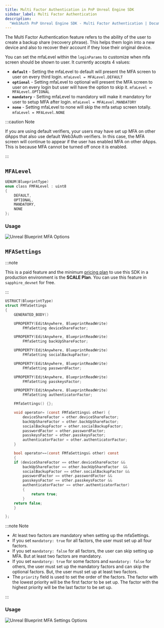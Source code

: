 ```yaml
---
title: Multi Factor Authentication in PnP Unreal Engine SDK
sidebar_label: Multi Factor Authentication
description:
  "Web3Auth PnP Unreal Engine SDK - Multi Factor Authentication | Documentation - Web3Auth"
---
```



The Multi Factor Authentication feature refers to the ability of the user to create a backup share
(recovery phrase). This helps them login into a new device and also to recover their account if they
lose their original device.

You can set the mfaLevel within the `loginParams` to customize when mfa screen should be shown to
user. It currently accepts 4 values:

- **`default`** - Setting the mfaLevel to default will present the MFA screen to user on every third
  login. `mfaLevel = MFALevel.DEFAULT`
- **`optional`** - Setting mfaLevel to optional will present the MFA screen to user on every login
  but user will have the option to skip it. `mfaLevel = MFALevel.OPTIONAL`
- **`mandatory`** - Setting mfaLevel to mandatory will make it mandatory for user to setup MFA after
  login. `mfaLevel = MFALevel.MANDATORY`
- **`none`** - Setting mfaLevel to none will skip the mfa setup screen totally.
  `mfaLevel = MFALevel.NONE`

:::caution Note

If you are using default verifiers, your users may have set up MFA on other dApps that also use
default Web3Auth verifiers. In this case, the MFA screen will continue to appear if the user has
enabled MFA on other dApps. This is because MFA cannot be turned off once it is enabled.

:::

<MFAMinimumPlan />

## `MFALevel`

```c
UENUM(BlueprintType)
enum class FMFALevel : uint8
{
	DEFAULT,
	OPTIONAL,
	MANDATORY,
	NONE
};
```

### Usage

![Unreal Blueprint MFA Options](/images/unreal/mfa.png)

## `MFASettings`

:::note

This is a paid feature and the minimum [pricing plan](https://web3auth.io/pricing.html) to use this
SDK in a production environment is the **SCALE Plan**. You can use this feature in `sapphire_devnet`
for free.

:::

```c
USTRUCT(BlueprintType)
struct FMfaSettings
{
	GENERATED_BODY()

	UPROPERTY(EditAnywhere, BlueprintReadWrite)
    	FMfaSetting deviceShareFactor;

    UPROPERTY(EditAnywhere, BlueprintReadWrite)
    	FMfaSetting backUpShareFactor;

    UPROPERTY(EditAnywhere, BlueprintReadWrite)
        FMfaSetting socialBackupFactor;

    UPROPERTY(EditAnywhere, BlueprintReadWrite)
        FMfaSetting passwordFactor;

	UPROPERTY(EditAnywhere, BlueprintReadWrite)
		FMfaSetting passkeysFactor;

	UPROPERTY(EditAnywhere, BlueprintReadWrite)
		FMfaSetting authenticatorFactor;

	FMfaSettings() {};

	void operator= (const FMfaSettings& other) {
		deviceShareFactor = other.deviceShareFactor;
		backUpShareFactor = other.backUpShareFactor;
		socialBackupFactor = other.socialBackupFactor;
		passwordFactor = other.passwordFactor;
		passkeysFactor = other.passkeysFactor;
		authenticatorFactor = other.authenticatorFactor;
	}

	bool operator==(const FMfaSettings& other) const
    {
    if (deviceShareFactor == other.deviceShareFactor &&
	    backUpShareFactor == other.backUpShareFactor  &&
	    socialBackupFactor == other.socialBackupFactor &&
	    passwordFactor == other.passwordFactor &&
	    passkeysFactor == other.passkeysFactor &&
	    authenticatorFactor == other.authenticatorFactor)
		{
			return true;
		}
	return false;
    }

};
```

:::note Note

- At least two factors are mandatory when setting up the mfaSettings.
- If you set `mandatory: true` for all factors, the user must set up all four factors.
- If you set `mandatory: false` for all factors, the user can skip setting up MFA. But at least two
  factors are mandatory.
- If you set `mandatory: true` for some factors and `mandatory: false` for others, the user must set
  up the mandatory factors and can skip the optional factors. But, the user must set up at least two
  factors.
- The `priority` field is used to set the order of the factors. The factor with the lowest priority
  will be the first factor to be set up. The factor with the highest priority will be the last
  factor to be set up.

:::

### Usage

![Unreal Blueprint MFA Settings Options](/images/unreal/unreal-mfa-settings.png)
